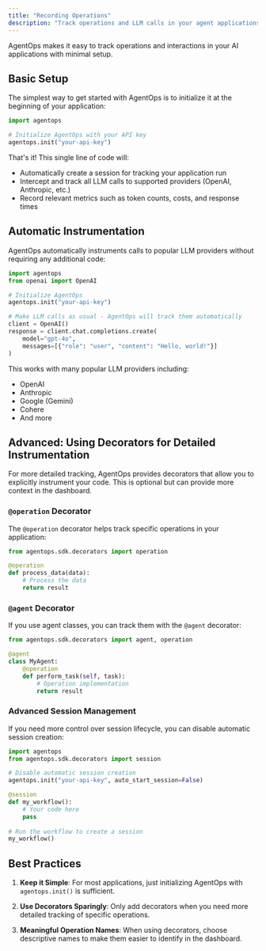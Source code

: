 ```yaml
---
title: "Recording Operations"
description: "Track operations and LLM calls in your agent applications."
---
```


AgentOps makes it easy to track operations and interactions in your AI applications with minimal setup.

## Basic Setup

The simplest way to get started with AgentOps is to initialize it at the beginning of your application:

```python
import agentops

# Initialize AgentOps with your API key
agentops.init("your-api-key")
```

That's it! This single line of code will:
- Automatically create a session for tracking your application run
- Intercept and track all LLM calls to supported providers (OpenAI, Anthropic, etc.)
- Record relevant metrics such as token counts, costs, and response times

## Automatic Instrumentation

AgentOps automatically instruments calls to popular LLM providers without requiring any additional code:

```python
import agentops
from openai import OpenAI

# Initialize AgentOps
agentops.init("your-api-key")

# Make LLM calls as usual - AgentOps will track them automatically
client = OpenAI()
response = client.chat.completions.create(
    model="gpt-4o",
    messages=[{"role": "user", "content": "Hello, world!"}]
)
```

This works with many popular LLM providers including:
- OpenAI
- Anthropic
- Google (Gemini)
- Cohere
- And more

## Advanced: Using Decorators for Detailed Instrumentation

For more detailed tracking, AgentOps provides decorators that allow you to explicitly instrument your code. This is optional but can provide more context in the dashboard.

### `@operation` Decorator

The `@operation` decorator helps track specific operations in your application:

```python
from agentops.sdk.decorators import operation

@operation
def process_data(data):
    # Process the data
    return result
```

### `@agent` Decorator

If you use agent classes, you can track them with the `@agent` decorator:

```python
from agentops.sdk.decorators import agent, operation

@agent
class MyAgent:
    @operation
    def perform_task(self, task):
        # Operation implementation
        return result
```

### Advanced Session Management

If you need more control over session lifecycle, you can disable automatic session creation:

```python
import agentops
from agentops.sdk.decorators import session

# Disable automatic session creation
agentops.init("your-api-key", auto_start_session=False)

@session
def my_workflow():
    # Your code here
    pass
    
# Run the workflow to create a session
my_workflow()
```

## Best Practices

1. **Keep it Simple**: For most applications, just initializing AgentOps with `agentops.init()` is sufficient.

2. **Use Decorators Sparingly**: Only add decorators when you need more detailed tracking of specific operations.

3. **Meaningful Operation Names**: When using decorators, choose descriptive names to make them easier to identify in the dashboard.

<script type="module" src="/scripts/github_stars.js"></script>
<script type="module" src="/scripts/scroll-img-fadein-animation.js"></script>
<script type="module" src="/scripts/button_heartbeat_animation.js"></script>
<script type="module" src="/scripts/adjust_api_dynamically.js"></script>
